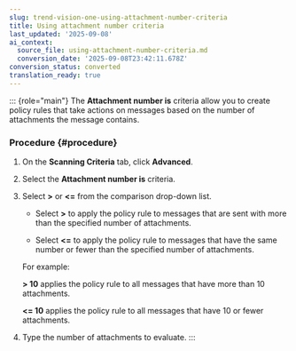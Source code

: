 ```yaml
---
slug: trend-vision-one-using-attachment-number-criteria
title: Using attachment number criteria
last_updated: '2025-09-08'
ai_context:
  source_file: using-attachment-number-criteria.md
  conversion_date: '2025-09-08T23:42:11.678Z'
conversion_status: converted
translation_ready: true
---
```


::: {role="main"}
The **Attachment number is** criteria allow you to create policy rules that take actions on messages based on the number of attachments the message contains.

### Procedure {#procedure}

1.  On the **Scanning Criteria** tab, click **Advanced**.

2.  Select the **Attachment number is** criteria.

3.  Select **\>** or **\<=** from the comparison drop-down list.

    - Select **\>** to apply the policy rule to messages that are sent with more than the specified number of attachments.

    - Select **\<=** to apply the policy rule to messages that have the same number or fewer than the specified number of attachments.

    For example:

    **\> 10** applies the policy rule to all messages that have more than 10 attachments.

    **\<= 10** applies the policy rule to all messages that have 10 or fewer attachments.

4.  Type the number of attachments to evaluate.
:::
